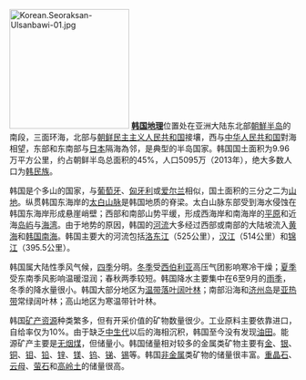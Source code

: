[[File:Korean.Seoraksan-Ulsanbawi-01.jpg|210px]]
'''[[韩国地理|韩国地理]]'''位置处在亚洲大陆东北部[[朝鮮半岛|朝鮮半岛]]的南段，三面环海，北部与[[朝鲜民主主义人民共和国|朝鲜民主主义人民共和国]]接壤，西与[[中华人民共和国|中华人民共和国]]對海相望，东部和东南部与[[日本|日本]]隔海為邻，是典型的半岛国家。韩国国土面积为9.96万平方公里，约占朝鲜半岛总面积的45%，人口5095万（2013年），绝大多数人口为[[韩民族|韩民族]]。

韩国是个多山的国家，与[[葡萄牙|葡萄牙]]、[[匈牙利|匈牙利]]或[[爱尔兰|爱尔兰]]相似，国土面积的三分之二为[[山地|山地]]。纵贯韩国东海岸的[[太白山脉|太白山脉]]是韩国地质的脊梁。太白山脉东部受到海水侵蚀在韩国东海岸形成悬崖峭壁；西部和南部山势平缓，形成西海岸和南海岸的[[平原|平原]]和近海[[岛屿|岛屿]]与[[海湾|海湾]]。由于地势的原因，韩国的[[河流|河流]]大多经过西部或南部的大陆坡流入[[黄海|黄海]]和[[韩国南海|韩国南海]]。韩国主要大的河流包括[[洛东江|洛东江]]（525公里），[[漢江_(韓國)|汉江]]（514公里）和[[锦江_(韩国)|锦江]]（395.5公里）。

韩国属大陆性季风气候，[[四季|四季]]分明。[[冬季|冬季]]受[[西伯利亚|西伯利亚]]高压气团影响寒冷干燥；[[夏季|夏季]]受东南季风影响温暖湿润；春秋两季较短。韩国降水主要集中在6至9月的[[雨季|雨季]]，冬季的降水量很小。韩国大部分地区为[[温带|温带]][[落叶阔叶林|落叶阔叶林]]；南部沿海和[[济州岛|济州岛]]是[[亚热带|亚热带]]常绿阔叶林；高山地区为寒温带针叶林。

韩国[[矿产资源|矿产资源]]种类繁多，但有开采价值的矿物数量很少。工业原料主要依靠进口，自给率仅为10%。由于缺乏[[中生代|中生代]]以后的海相沉积，韩国至今没有发现[[油田|油田]]。能源矿产主要是[[无烟煤|无烟煤]]，但储量小。韩国储量相对较多的金属类矿物主要有[[金|金]]、[[银|银]]、[[铜|铜]]、[[钼|钼]]、[[铅|铅]]、[[锌|锌]]、[[镁|镁]]、[[钨|钨]]、[[锑|锑]]、[[锡|锡]]等。韩国[[非金属|非金属]]类矿物的储量很丰富。[[重晶石|重晶石]]、[[云母|云母]]、[[萤石|萤石]]和[[高岭土|高岭土]]的储量很高。